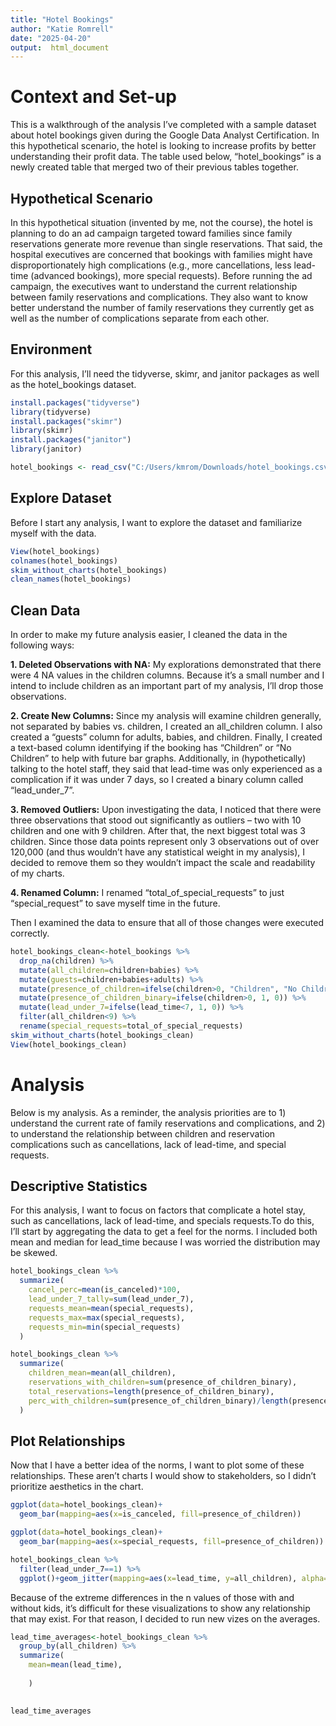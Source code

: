 ---
title: "Hotel Bookings"
author: "Katie Romrell"
date: "2025-04-20"
output:  html_document
---
# Context and Set-up

This is a walkthrough of the analysis I've completed with a sample dataset about hotel bookings given during the Google Data Analyst Certification. In this hypothetical scenario, the hotel is looking to increase profits by better understanding their profit data. The table used below, "hotel_bookings" is a newly created table that merged two of their previous tables together. 

## Hypothetical Scenario
In this hypothetical situation (invented by me, not the course), the hotel is planning to do an ad campaign targeted toward families since family reservations generate more revenue than single reservations. That said, the hospital executives are concerned that bookings with families might have disproportionately high complications (e.g., more cancellations, less lead-time (advanced bookings), more special requests). Before running the ad campaign, the executives want to understand the current relationship between family reservations and complications. They also want to know better understand the number of family reservations they currently get as well as the number of complications separate from each other.

## Environment
For this analysis, I'll need the tidyverse, skimr, and janitor packages as well as the hotel_bookings dataset.
```{r install packages}
install.packages("tidyverse")
library(tidyverse)
install.packages("skimr")
library(skimr)
install.packages("janitor")
library(janitor)

hotel_bookings <- read_csv("C:/Users/kmrom/Downloads/hotel_bookings.csv")
```

## Explore Dataset
Before I start any analysis, I want to explore the dataset and familiarize myself with the data.

```{r explore data}
View(hotel_bookings)
colnames(hotel_bookings)
skim_without_charts(hotel_bookings)
clean_names(hotel_bookings)

```
## Clean Data
In order to make my future analysis easier, I cleaned the data in the following ways:

**1. Deleted Observations with NA:** My explorations demonstrated that there were 4 NA values in the children columns. Because it's a small number and I intend to include children as an important part of my analysis, I'll drop those observations.

**2. Create New Columns:** Since my analysis will examine children generally, not separated by babies vs. children, I created an all_children column. I also created a "guests" column for adults, babies, and children. Finally, I created a text-based column identifying if the booking has "Children" or "No Children" to help with future bar graphs. Additionally, in (hypothetically) talking to the hotel staff, they said that lead-time was only experienced as a complication if it was under 7 days, so I created a binary column called "lead_under_7". 

**3. Removed Outliers:** Upon investigating the data, I noticed that there were three observations that stood out significantly as outliers -- two with 10 children and one with 9 children. After that, the next biggest total was 3 children. Since those data points represent only 3 observations out of over 120,000 (and thus wouldn't have any statistical weight in my analysis), I decided to remove them so they wouldn't impact the scale and readability of my charts.

**4. Renamed Column:** I renamed "total_of_special_requests" to just "special_request" to save myself time in the future.

Then I examined the data to ensure that all of those changes were executed correctly.

```{r clean data}
hotel_bookings_clean<-hotel_bookings %>% 
  drop_na(children) %>% 
  mutate(all_children=children+babies) %>% 
  mutate(guests=children+babies+adults) %>% 
  mutate(presence_of_children=ifelse(children>0, "Children", "No Children")) %>% 
  mutate(presence_of_children_binary=ifelse(children>0, 1, 0)) %>% 
  mutate(lead_under_7=ifelse(lead_time<7, 1, 0)) %>% 
  filter(all_children<9) %>% 
  rename(special_requests=total_of_special_requests)
skim_without_charts(hotel_bookings_clean)
View(hotel_bookings_clean)

```
# Analysis
Below is my analysis. As a reminder, the analysis priorities are to 1) understand the current rate of family reservations and complications, and 2) to understand the relationship between children and reservation complications such as cancellations, lack of lead-time, and special requests. 

## Descriptive Statistics
For this analysis, I want to focus on factors that complicate a hotel stay, such as cancellations, lack of lead-time, and specials requests.To do this, I'll start by aggregating the data to get a feel for the norms. I included both mean and median for lead_time because I was worried the distribution may be skewed.

```{r aggregate data}
hotel_bookings_clean %>% 
  summarize(
    cancel_perc=mean(is_canceled)*100,
    lead_under_7_tally=sum(lead_under_7),
    requests_mean=mean(special_requests),
    requests_max=max(special_requests),
    requests_min=min(special_requests)
  )

hotel_bookings_clean %>% 
  summarize(
    children_mean=mean(all_children),
    reservations_with_children=sum(presence_of_children_binary),
    total_reservations=length(presence_of_children_binary),
    perc_with_children=sum(presence_of_children_binary)/length(presence_of_children_binary)*100
  )


```

## Plot Relationships
Now that I have a better idea of the norms, I want to plot some of these relationships. These aren't charts I would show to stakeholders, so I didn't prioritize aesthetics in the chart.

```{r plot data}
ggplot(data=hotel_bookings_clean)+
  geom_bar(mapping=aes(x=is_canceled, fill=presence_of_children))

ggplot(data=hotel_bookings_clean)+
  geom_bar(mapping=aes(x=special_requests, fill=presence_of_children))

hotel_bookings_clean %>% 
  filter(lead_under_7==1) %>% 
  ggplot()+geom_jitter(mapping=aes(x=lead_time, y=all_children), alpha=.5)

```
Because of the extreme differences in the n values of those with and without kids, it's difficult for these visualizations to show any relationship that may exist. For that reason, I decided to run new vizes on the averages.

```{r}
lead_time_averages<-hotel_bookings_clean %>% 
  group_by(all_children) %>% 
  summarize(
    mean=mean(lead_time),
    
    )
  

lead_time_averages
```

